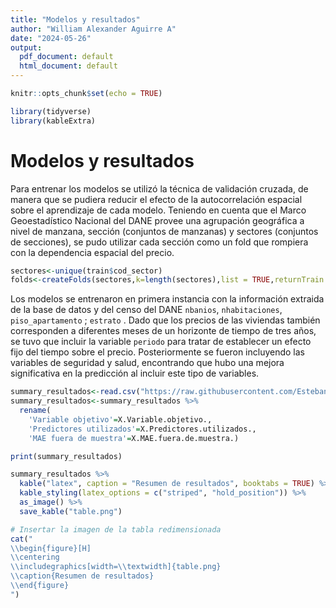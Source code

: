 ```yaml
---
title: "Modelos y resultados"
author: "William Alexander Aguirre A"
date: "2024-05-26"
output:
  pdf_document: default
  html_document: default
---
```


```r
knitr::opts_chunk$set(echo = TRUE)

library(tidyverse)
library(kableExtra)
```

# Modelos y resultados

Para entrenar los modelos se utilizó la técnica de validación cruzada, de manera que se pudiera reducir el efecto de la autocorrelación espacial sobre el aprendizaje de cada modelo. Teniendo en cuenta que el Marco Geoestadístico Nacional del DANE provee una agrupación geográfica a nivel de manzana, sección (conjuntos de manzanas) y sectores (conjuntos de secciones), se pudo utilizar cada sección como un fold que rompiera con la dependencia espacial del precio.

```r
sectores<-unique(train$cod_sector)
folds<-createFolds(sectores,k=length(sectores),list = TRUE,returnTrain = TRUE)
```

Los modelos se entrenaron en primera instancia con la información extraida de la base de datos y del censo del DANE `nbanios`, `nhabitaciones`, `piso_apartamento` ; `estrato` . Dado que los precios de las viviendas también corresponden a diferentes meses de un horizonte de tiempo de tres años, se tuvo que incluir la variable `periodo` para tratar de establecer un efecto fijo del tiempo sobre el precio. Posteriormente se fueron incluyendo las variables de seguridad y salud, encontrando que hubo una mejora significativa en la predicción al incluir este tipo de variables.

```r
summary_resultados<-read.csv("https://raw.githubusercontent.com/Esteban7777/Curso-Big-Data/main/Taller%203/1.Procesamiento%20y%20Sintaxis/Resumen%20de%20resultados%20outsample.csv",sep = ";")
summary_resultados<-summary_resultados %>% 
  rename(
    'Variable objetivo'=X.Variable.objetivo.,
    'Predictores utilizados'=X.Predictores.utilizados.,
    'MAE fuera de muestra'=X.MAE.fuera.de.muestra.)

print(summary_resultados)
```

```r
summary_resultados %>%
  kable("latex", caption = "Resumen de resultados", booktabs = TRUE) %>%
  kable_styling(latex_options = c("striped", "hold_position")) %>%
  as_image() %>%
  save_kable("table.png")

# Insertar la imagen de la tabla redimensionada
cat("
\\begin{figure}[H]
\\centering
\\includegraphics[width=\\textwidth]{table.png}
\\caption{Resumen de resultados}
\\end{figure}
")
```

\
